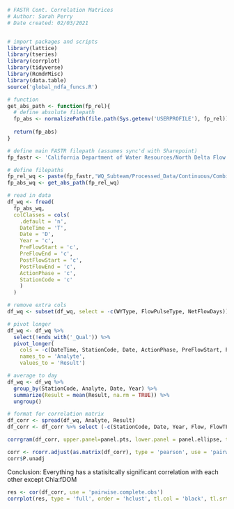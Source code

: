 ```r
# FASTR Cont. Correlation Matrices
# Author: Sarah Perry
# Date created: 02/03/2021


# import packages and scripts
library(lattice)
library(tseries)
library(corrplot)
library(tidyverse)
library(RcmdrMisc)
library(data.table)
source('global_ndfa_funcs.R')
```

```r
# function
get_abs_path <- function(fp_rel){
  # define absolute filepath
  fp_abs <- normalizePath(file.path(Sys.getenv('USERPROFILE'), fp_rel))
  
  return(fp_abs)
}

# define main FASTR filepath (assumes sync'd with Sharepoint)
fp_fastr <- 'California Department of Water Resources/North Delta Flow Action - Documents/'

# define filepaths 
fp_rel_wq <- paste(fp_fastr,'WQ_Subteam/Processed_Data/Continuous/Combined_Files/combined_flow.csv', sep = '')
fp_abs_wq <- get_abs_path(fp_rel_wq)

# read in data
df_wq <- fread(
  fp_abs_wq,
  colClasses = cols(
    .default = 'n',
    DateTime = 'T',
    Date = 'D',
    Year = 'c',
    PreFlowStart = 'c',
    PreFlowEnd = 'c',
    PostFlowStart = 'c',
    PostFlowEnd = 'c',
    ActionPhase = 'c',
    StationCode = 'c'
    )
  )

# remove extra cols
df_wq <- subset(df_wq, select = -c(WYType, FlowPulseType, NetFlowDays))

# pivot longer
df_wq <- df_wq %>% 
  select(!ends_with('_Qual')) %>% 
  pivot_longer(
    cols = -c(DateTime, StationCode, Date, ActionPhase, PreFlowStart, PreFlowEnd, PostFlowStart, PostFlowEnd, Year),
    names_to = 'Analyte',
    values_to = 'Result')

# average to day
df_wq <- df_wq %>%
  group_by(StationCode, Analyte, Date, Year) %>%
  summarize(Result = mean(Result, na.rm = TRUE)) %>%
  ungroup()

# format for correlation matrix
df_corr <- spread(df_wq, Analyte, Result)
df_corr <- df_corr %>% select (-c(StationCode, Date, Year, Flow, FlowTF, NitrateNitrite, Chla_RFU))
```

```r
corrgram(df_corr, upper.panel=panel.pts, lower.panel = panel.ellipse, text.panel=panel.txt) 
```

```r
corr <- rcorr.adjust(as.matrix(df_corr), type = 'pearson', use = 'pairwise.complete.obs')
corr$P.unadj
```
Conclusion:
Everything has a statisitcally significant correlation with each other except Chla:fDOM

```r
res <- cor(df_corr, use = 'pairwise.complete.obs')
corrplot(res, type = 'full', order = 'hclust', tl.col = 'black', tl.srt = 45)
```

